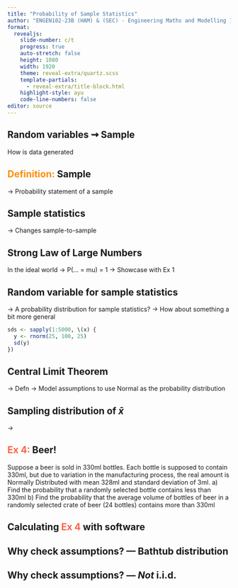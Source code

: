 ```yaml
---
title: "Probability of Sample Statistics"
author: "ENGEN102-23B (HAM) & (SEC) - Engineering Maths and Modelling 1B"
format:
  revealjs: 
    slide-number: c/t
    progress: true
    auto-stretch: false
    height: 1080
    width: 1920
    theme: reveal-extra/quartz.scss
    template-partials:
      - reveal-extra/title-block.html
    highlight-style: ayu
    code-line-numbers: false
editor: source
---
```


## Random variables &zigrarr; Sample

How is data generated

## [Definition:]{style='color: darkorange'} Sample

-> Probability statement of a sample

## Sample statistics
-> Changes sample-to-sample

## Strong Law of Large Numbers
In the ideal world
-> P(... = mu) = 1
-> Showcase with Ex 1

## Random variable for sample statistics
-> A probability distribution for sample statistics?
-> How about something a bit more general

```r
sds <- sapply(1:5000, \(x) {
  y <- rnorm(25, 100, 25)
  sd(y)
})
```

## Central Limit Theorem
-> Defn
-> Model assumptions to use Normal as the probability distribution

## Sampling distribution of *x&#772;*
-> 


## [Ex 4:]{style='color: tomato;'} Beer!

Suppose a beer is sold in 330ml bottles. Each bottle is supposed to
contain 330ml, but due to variation in the manufacturing process, the real
amount is Normally Distributed with mean 328ml and standard deviation
of 3ml.
a) Find the probability that a randomly selected bottle contains less
than 330ml
b) Find the probability that the average volume of bottles of beer in a
randomly selected crate of beer (24 bottles) contains more than
330ml

## Calculating [Ex 4]{style='color: tomato;'} with software

## Why check assumptions? [--- Bathtub distribution]{.fragment}

## Why check assumptions? [--- *Not* i.i.d.]{.fragment}
